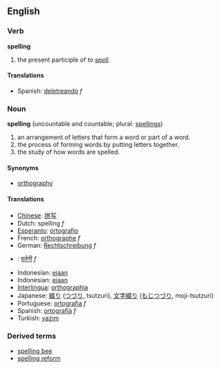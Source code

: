 ==English==
===Verb===
'''spelling'''

# the present participle of ''to [[spell]]''.

====Translations====
*Spanish: [[deletreando]] ''f''

===Noun===
'''spelling''' (uncountable and countable; plural: [[spellings]])

<!-- (a verbal noun of the verb ''spell''). -->
#an arrangement of letters that form a word or part of a word.
#the process of forming words by putting letters together.
#the study of how words are spelled.

==== Synonyms ====
*[[orthography]]

==== Translations ====
*[[Chinese]]: [[拼写]]
*Dutch: spelling ''f''
*[[Esperanto]]: [[ortografio]]
*French: [[orthographe]] ''f''
*German: [[Rechtschreibung]] ''f''
*{{hi}}: [[वर्तनी]] ''f''
*Indonesian: [[eja]]an  
*Indonesian: [[eja]]an
*[[Interlingua]]: [[orthographia]]
*Japanese: [[綴り]] ([[つづり]], tsutzuri), [[文字綴り]] ([[もじつづり]], moji-tsutzuri)
*Portuguese: [[ortografia]] ''f''
*Spanish: [[ortografía]] ''f''
*Turkish: [[yazım]]

===Derived terms===
*[[spelling bee]]
*[[spelling reform]]